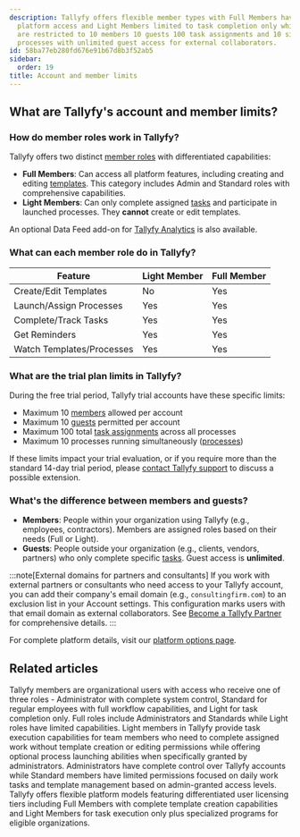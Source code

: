 ```yaml
---
description: Tallyfy offers flexible member types with Full Members having complete
  platform access and Light Members limited to task completion only while trial accounts
  are restricted to 10 members 10 guests 100 task assignments and 10 simultaneous
  processes with unlimited guest access for external collaborators.
id: 58ba77eb280fd676e91b67d8b3f52ab5
sidebar:
  order: 19
title: Account and member limits
---
```


## What are Tallyfy's account and member limits?

### How do member roles work in Tallyfy?

Tallyfy offers two distinct [member roles](/products/pro/documenting/members/) with differentiated capabilities:

*   **Full Members**: Can access all platform features, including creating and editing [templates](/products/pro/documenting/templates/). This category includes Admin and Standard roles with comprehensive capabilities.
*   **Light Members**: Can only complete assigned [tasks](/products/pro/tracking-and-tasks/tasks/) and participate in launched processes. They **cannot** create or edit templates.

An optional Data Feed add-on for [Tallyfy Analytics](/products/pro/integrations/analytics/) is also available.

### What can each member role do in Tallyfy?

| Feature                     | Light Member | Full Member |
| --------------------------- | ------------ | ----------- |
| Create/Edit Templates       | No           | Yes         |
| Launch/Assign Processes     | Yes          | Yes         |
| Complete/Track Tasks        | Yes          | Yes         |
| Get Reminders               | Yes          | Yes         |
| Watch Templates/Processes   | Yes          | Yes         |

### What are the trial plan limits in Tallyfy?

During the free trial period, Tallyfy trial accounts have these specific limits:

*   Maximum 10 [members](/products/pro/documenting/members/) allowed per account
*   Maximum 10 [guests](/products/pro/documenting/guests/) permitted per account
*   Maximum 100 total [task assignments](/products/pro/tracking-and-tasks/tasks/) across all processes
*   Maximum 10 processes running simultaneously ([processes](/products/pro/tracking-and-tasks/processes/))

If these limits impact your trial evaluation, or if you require more than the standard 14-day trial period, please [contact Tallyfy support](/products/pro/miscellaneous/support/how-can-i-contact-tallyfys-support-team/) to discuss a possible extension.

### What's the difference between members and guests?

*   **Members**: People within your organization using Tallyfy (e.g., employees, contractors). Members are assigned roles based on their needs (Full or Light).
*   **Guests**: People outside your organization (e.g., clients, vendors, partners) who only complete specific [tasks](/products/pro/tracking-and-tasks/tasks/). Guest access is **unlimited**.

:::note[External domains for partners and consultants]
If you work with external partners or consultants who need access to your Tallyfy account, you can add their company's email domain (e.g., `consultingfirm.com`) to an exclusion list in your Account settings. This configuration marks users with that email domain as external collaborators. See [Become a Tallyfy Partner](/products/pro/miscellaneous/how-can-i-become-a-tallyfy-partner/) for comprehensive details.
:::

For complete platform details, visit our [platform options page](/products/pro/pricing/).


## Related articles
<CardGrid>
<LinkTitleCard header="<b>Documenting > Members</b>" href="/products/pro/documenting/members/" > Tallyfy members are organizational users with access who receive one of three roles - Administrator with complete system control, Standard for regular employees with full workflow capabilities, and Light for task completion only. Full roles include Administrators and Standards while Light roles have limited capabilities. </LinkTitleCard>
<LinkTitleCard header="<b>Members > Light members</b>" href="/products/pro/documenting/members/light-members/" > Light members in Tallyfy provide task execution capabilities for team members who need to complete assigned work without template creation or editing permissions while offering optional process launching abilities when specifically granted by administrators. </LinkTitleCard>
<LinkTitleCard header="<b>Members > Standard and admin members</b>" href="/products/pro/documenting/members/standard-admin-members/" > Administrators have complete control over Tallyfy accounts while Standard members have limited permissions focused on daily work tasks and template management based on admin-granted access levels. </LinkTitleCard>
<LinkTitleCard header="<b>Pro > Platform Options</b>" href="/products/pro/pricing/" > Tallyfy offers flexible platform models featuring differentiated user licensing tiers including Full Members with complete template creation capabilities and Light Members for task execution only plus specialized programs for eligible organizations. </LinkTitleCard>
</CardGrid>